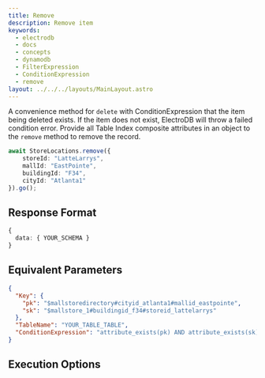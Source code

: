 ```yaml
---
title: Remove
description: Remove item
keywords:
  - electrodb
  - docs
  - concepts
  - dynamodb
  - FilterExpression
  - ConditionExpression
  - remove
layout: ../../../layouts/MainLayout.astro
---
```



<ExampleSetup />

A convenience method for `delete` with ConditionExpression that the item being deleted exists. If the item does not exist, ElectroDB will throw a failed condition error. Provide all Table Index composite attributes in an object to the `remove` method to remove the record.

```typescript
await StoreLocations.remove({
	storeId: "LatteLarrys",
	mallId: "EastPointe",
	buildingId: "F34",
	cityId: "Atlanta1"
}).go();
```

## Response Format

```typescript
{
  data: { YOUR_SCHEMA }
}
```

## Equivalent Parameters

```json
{
  "Key": {
    "pk": "$mallstoredirectory#cityid_atlanta1#mallid_eastpointe",
    "sk": "$mallstore_1#buildingid_f34#storeid_lattelarrys"
  },
  "TableName": "YOUR_TABLE_TABLE",
  "ConditionExpression": "attribute_exists(pk) AND attribute_exists(sk)"
}
```

## Execution Options


<PartialExample name="Filters" />